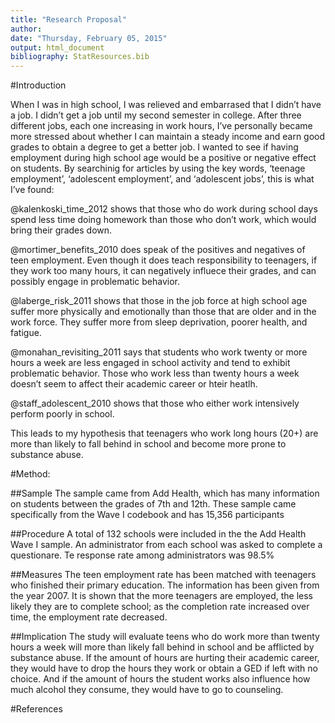 ```yaml
---
title: "Research Proposal"
author: 
date: "Thursday, February 05, 2015"
output: html_document
bibliography: StatResources.bib
---
```


#Introduction

When I was in high school, I was relieved and embarrased that I didn't have a job. I didn't get a job until my second semester in college. After three different jobs, each one increasing in work hours, I've personally became more stressed about whether I can maintain a steady income and earn good grades to obtain a degree to get a better job. I wanted to see if having employment during high school age would be a positive or negative effect on students. By searchinig for articles by using the key words, 'teenage employment', 'adolescent employment', and 'adolescent jobs', this is what I've found:

@kalenkoski_time_2012 shows that those who do work during school days spend less time doing homework than those who don't work, which would bring their grades down. 

@mortimer_benefits_2010 does speak of the positives and negatives of teen employment. Even though it does teach responsibility to teenagers, if they work too many hours, it can negatively influece their grades, and can possibly engage in problematic behavior.

@laberge_risk_2011 shows that those in the job force at high school age suffer more physically and emotionally than those that are older and in the work force. They suffer more from sleep deprivation, poorer health, and fatigue.

@monahan_revisiting_2011 says that students who work twenty or more hours a week are less engaged in school activity and tend to exhibit problematic behavior. Those who work less than twenty hours a week doesn't seem to affect their academic career or hteir heatlh.

@staff_adolescent_2010 shows that those who either work intensively perform poorly in school.

This leads to my hypothesis that teenagers who work long hours (20+) are more than likely to fall behind in school and become more prone to substance abuse.

#Method:

##Sample
The sample came from Add Health, which has many information on students between the grades of 7th and 12th. These sample came specifically from the Wave I codebook and has 15,356 participants

##Procedure
A total of 132 schools were included in the the Add Health Wave I sample. An administrator from each school was asked to complete a questionare. Te response rate among administrators was 98.5%


##Measures
The teen employment rate has been matched with teenagers who finished their primary education. The information has been given from the year 2007. It is shown that the more teenagers are employed, the less likely they are to complete school; as the completion rate increased over time, the employment rate decreased. 

##Implication
The study will evaluate teens who do work more than twenty hours a week will more than likely fall behind in school and be afflicted by substance abuse. If the amount of hours are hurting their academic career, they would have to drop the hours they work or obtain a GED if left with no choice. And if the amount of hours the student works also influence how much alcohol they consume, they would have to go to counseling.

#References
